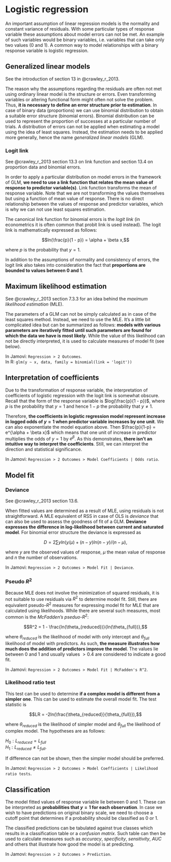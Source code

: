 <!-- Name the section to GLM ad add count data -->

# Logistic regression

An important assumption of linear regression models is the normality and constant variance of residuals. With some particular types of response variable these assumptions about model errors can not be met. An example of such variables would be binary variables, i.e. variables that can take only two values ($0$ and $1$). A common way to model relationships with a binary response variable is logistic regression.

## Generalized linear models

See the introduction of section 13 in @crawley_r_2013.

The reason why the assumptions regarding the residuals are often not met using ordinary linear model is the structure or errors. Even transforming variables or altering functional form might often not solve the problem. Thus, **it is necessary to define an error structure prior to estimation**. In case of binary data (proportions) we can use binomial distribution to obtain a suitable error structure (binomial errors). Binomial distribution can be used to represent the proportion of successes at a particular number of trials. A distribution of errors can not be applied when estimating a model using the idea of least squares. Instead, the estimation needs to be applied more generally, hence the name *generalized linear models* (GLM). 

### Logit link

See @crawley_r_2013 section 13.3 on link function and section 13.4 on proportion data and binomial errors.

In order to apply a particular distribution on model errors in the framework of GLM, **we need to use a link function that relates the mean value of response to predictor variable(s)**. Link function transforms the mean of response variable. Note that we are not transforming the values themselves but using a function of mean value of response.  There is no direct relationship between the values of response and predictor variables, which is why we can not use least squares estimation.

The canonical link function for binomial errors is the *logit link* (in econometrics it is often common that probit link is used instead). The logit link is mathematically expressed as follows:

$$ln(\frac{p}{1 - p}) = \alpha + \beta x,$$

where $p$ is the probability that $y = 1$.

In addition to the assumptions of normality and consistency of errors, the logit link also takes into consideration the fact that **proportions are bounded to values between 0 and 1**.

## Maximum likelihood estimation

See @crawley_r_2013 section 7.3.3 for an idea behind the *maximum likelihood estimation* (MLE). 

The parameters of a GLM can not be simply calculated as in case of the least squares method. Instead, we need to use the MLE. It's a little bit complicated idea but can be summarized as follows: **models with various parameters are iteratively fitted until such parameters are found for which the data we have is most likely**. While the value of this likelihood can not be directly interpreted, it is used to calculate measures of model fit (see below).

In Jamovi: `Regression > 2 Outcomes `.  
In R: `glm(y ~ x, data, family = binomial(link = 'logit'))`

## Interpretation of coefficients

Due to the transformation of response variable, the interpretation of coefficients of logistic regression with the logit link is somewhat obscure. Recall that the form of the response variable is $log(\frac{p}{1 - p})$, where $p$ is the probability that $y = 1$ and hence $1-p$ the probability that $y \neq 1$. 

Therefore, **the coefficients in logistic regression model represent increase in logged odds of $y=1$ when predictor variable increases by one unit**. We can also exponentiate the model equation above. Then $\frac{p}{1-p} = e^{\alpha + \beta x}$ which means that one unit of increase in predictor multiplies the odds of $y = 1$ by $e^\beta$. As this demonstrates, **there isn't an intuitive way to interpret the coefficients**. Still, we can interpret the direction and statistical significance.

In Jamovi: `Regression > 2 Outcomes > Model Coefficients | Odds ratio `.

## Model fit

### Deviance

See @crawley_r_2013 section 13.6.

When fitted values are determined as a result of MLE, using residuals is not straightforward. A MLE equivalent of RSS in case of OLS is *deviance* that can also be used to assess the goodness of fit of a GLM. **Deviance expresses the difference in log-likelihood between current and saturated model**. For binomial error structure the deviance is expressed as 

$$D = 2 \sum y ln(y/\mu) + (n - y) ln(n - y) / (n - \mu),$$

where $y$ are the observed values of response, $\mu$ the mean value of response and $n$ the number of observations.

In Jamovi: `Regression > 2 Outcomes > Model Fit | Deviance `.

### Pseudo $R^2$

Because MLE does not involve the minimization of squared residuals, it is not suitable to use residuals via $R^2$ to determine model fit. Still, there are equivalent pseudo-$R^2$ measures for expressing model fit for MLE that are calculated using likelihoods. While there are several such measures, most common is the *McFadden's pseduo-$R^2$*:

$$R^2 = 1 - \frac{ln(\theta_{reduced})}{ln(\theta_{full})},$$

where $\theta_{reduced}$ is the likelihood of model with only intercept and $\theta_{full}$ likelihood of model with predictors. As such, **the measure illustrates how much does the addition of predictors improve the model**. The values lie between 0 and 1 and usually values  $>0.4$ are considered to indicate a good fit.

In Jamovi: `Regression > 2 Outcomes > Model Fit | McFadden's R^2 `.

### Likelihood ratio test

This test can be used to determine **if a complex model is different from a simpler one**. This can be used to estimate the overall model fit. The test statistic is

$$LR = -2ln(\frac{\theta_{reduced}}{\theta_{full}}),$$

where $\theta_{reduced}$ is the likelihood of simpler model and $\theta_{full}$ the likelihood of complex model. The hypotheses are as follows:

$H_0: L_{reduced} = L_{full}$  
$H_1: L_{reduced} \neq L_{full}.$

If difference can not be shown, then the simpler model should be preferred. 

In Jamovi: `Regression > 2 Outcomes > Model Coefficients | Likelihood ratio tests `.

## Classification

The model fitted values of response variable lie between 0 and 1. These can be interpreted as **probabilities that $y = 1$ for each observation**. In case we wish to have predictions on original binary scale, we need to choose a cutoff point that determines if a probability should be classified as 0 or 1. 

The classified predictions can be tabulated against true classes which results in a classification table or a *confusion matrix*. Such table can then be used to calculate measures such as *accuracy*, *specificity*, *sensitivity*, *AUC* and others that illustrate how good the model is at predicting.

In Jamovi: `Regression > 2 Outcomes > Prediction`.

<!--

## Residuals

See @crawley_r_2013 section ???.

## Overdispersion

See @crawley_r_2013 section 13.12.

Overdispersion may also occur when relevant variables are omitted or the error structure is not correctly specified. In either case the result is that deviance is overestimated and thus it is difficult to establish the significance of predictors. A general solution is to use quasi-likelihood to determine a more suitable variance function.

Also add info on odds and odds ratios.

-->